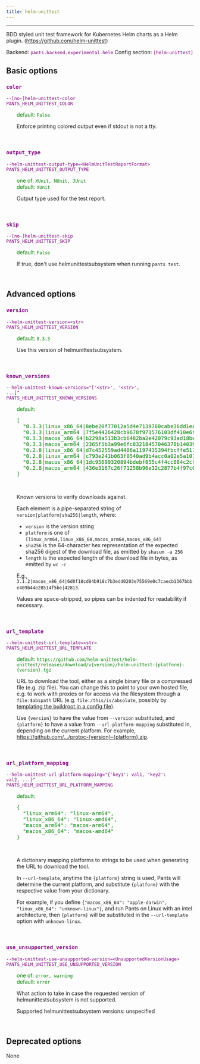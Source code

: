 ```yaml
---
title: helm-unittest
---
```


---

BDD styled unit test framework for Kubernetes Helm charts as a Helm plugin. (https://github.com/helm-unittest)

Backend: <span style="color: purple"><code>pants.backend.experimental.helm</code></span>
Config section: <span style="color: purple"><code>[helm-unittest]</code></span>

## Basic options

<div style="color: purple">

### `color`

  <code>--[no-]helm-unittest-color</code><br>
  <code>PANTS_HELM_UNITTEST_COLOR</code><br>
</div>
<div style="padding-left: 2em;">
<span style="color: green">default: <code>False</code></span>

<br>

Enforce printing colored output even if stdout is not a tty.

</div>
<br>

<div style="color: purple">

### `output_type`

  <code>--helm-unittest-output-type=&lt;HelmUnitTestReportFormat&gt;</code><br>
  <code>PANTS_HELM_UNITTEST_OUTPUT_TYPE</code><br>
</div>
<div style="padding-left: 2em;">
<span style="color: green">one of: <code>XUnit, NUnit, JUnit</code></span><br>
<span style="color: green">default: <code>XUnit</code></span>

<br>

Output type used for the test report.

</div>
<br>

<div style="color: purple">

### `skip`

  <code>--[no-]helm-unittest-skip</code><br>
  <code>PANTS_HELM_UNITTEST_SKIP</code><br>
</div>
<div style="padding-left: 2em;">
<span style="color: green">default: <code>False</code></span>

<br>

If true, don't use helmunittestsubsystem when running `pants test`.

</div>
<br>

## Advanced options

<div style="color: purple">

### `version`

  <code>--helm-unittest-version=&lt;str&gt;</code><br>
  <code>PANTS_HELM_UNITTEST_VERSION</code><br>
</div>
<div style="padding-left: 2em;">
<span style="color: green">default: <code>0.3.3</code></span>

<br>

Use this version of helmunittestsubsystem.

</div>
<br>

<div style="color: purple">

### `known_versions`

  <code>--helm-unittest-known-versions=&quot;['&lt;str&gt;', '&lt;str&gt;', ...]&quot;</code><br>
  <code>PANTS_HELM_UNITTEST_KNOWN_VERSIONS</code><br>
</div>
<div style="padding-left: 2em;">
<span style="color: green">default: <pre>[
  "0.3.3|linux&lowbar;x86&lowbar;64|8ebe20f77012a5d4e7139760cabe36dd1ea38e40b26f57de3f4165d96bd486ff|21685365",
  "0.3.3|linux&lowbar;arm64 |7f5e4426428cb9678f971576103df410e6fa38dd19b87fce4729f5217bd5c683|19944514",
  "0.3.3|macos&lowbar;x86&lowbar;64|b2298a513b3cb6482ba2e42079c93ad18be8a31a230bd4dffdeb01ec2881d0f5|21497144",
  "0.3.3|macos&lowbar;arm64 |2365f5b3a99e6fc83218457046378b14039a3992e9ae96a4192bc2e43a33c742|20479438",
  "0.2.8|linux&lowbar;x86&lowbar;64|d7c452559ad4406a1197435394fbcffe51198060de1aa9b4cb6feaf876776ba0|18299096",
  "0.2.8|linux&lowbar;arm64 |c793e241b063f0540ad9b4acc0a02e5a101bd9daea5bdf4d8562e9b2337fedb2|16943867",
  "0.2.8|macos&lowbar;x86&lowbar;64|1dc95699320894bdebf055c4f4cc084c2cfa0133d3cb7fd6a4c0adca94df5c96|18161928",
  "0.2.8|macos&lowbar;arm64 |436e3167c26f71258b96e32c2877b4f97c051064db941de097cf3db2fc861342|17621648"
]</pre></span>

<br>

Known versions to verify downloads against.

Each element is a pipe-separated string of `version|platform|sha256|length`, where:

- `version` is the version string
- `platform` is one of `[linux_arm64,linux_x86_64,macos_arm64,macos_x86_64]`
- `sha256` is the 64-character hex representation of the expected sha256
  digest of the download file, as emitted by `shasum -a 256`
- `length` is the expected length of the download file in bytes, as emitted by
  `wc -c`

E.g., `3.1.2|macos_x86_64|6d0f18cd84b918c7b3edd0203e75569e0c7caecb1367bbbe409b44e28514f5be|42813`.

Values are space-stripped, so pipes can be indented for readability if necessary.

</div>
<br>

<div style="color: purple">

### `url_template`

  <code>--helm-unittest-url-template=&lt;str&gt;</code><br>
  <code>PANTS_HELM_UNITTEST_URL_TEMPLATE</code><br>
</div>
<div style="padding-left: 2em;">
<span style="color: green">default: <code>https://github.com/helm-unittest/helm-unittest/releases/download/v{version}/helm-unittest-{platform}-{version}.tgz</code></span>

<br>

URL to download the tool, either as a single binary file or a compressed file (e.g. zip file). You can change this to point to your own hosted file, e.g. to work with proxies or for access via the filesystem through a `file:$abspath` URL (e.g. `file:/this/is/absolute`, possibly by [templating the buildroot in a config file](<[Options](doc:options#config-file-entries)>)).

Use `{version}` to have the value from `--version` substituted, and `{platform}` to have a value from `--url-platform-mapping` substituted in, depending on the current platform. For example, https://github.com/.../protoc-{version}-{platform}.zip.

</div>
<br>

<div style="color: purple">

### `url_platform_mapping`

  <code>--helm-unittest-url-platform-mapping=&quot;{'key1': val1, 'key2': val2, ...}&quot;</code><br>
  <code>PANTS_HELM_UNITTEST_URL_PLATFORM_MAPPING</code><br>
</div>
<div style="padding-left: 2em;">
<span style="color: green">default: <pre>{
  "linux&lowbar;arm64": "linux-arm64",
  "linux&lowbar;x86&lowbar;64": "linux-amd64",
  "macos&lowbar;arm64": "macos-arm64",
  "macos&lowbar;x86&lowbar;64": "macos-amd64"
}</pre></span>

<br>

A dictionary mapping platforms to strings to be used when generating the URL to download the tool.

In `--url-template`, anytime the `{platform}` string is used, Pants will determine the current platform, and substitute `{platform}` with the respective value from your dictionary.

For example, if you define `{"macos_x86_64": "apple-darwin", "linux_x86_64": "unknown-linux"}`, and run Pants on Linux with an intel architecture, then `{platform}` will be substituted in the `--url-template` option with `unknown-linux`.

</div>
<br>

<div style="color: purple">

### `use_unsupported_version`

  <code>--helm-unittest-use-unsupported-version=&lt;UnsupportedVersionUsage&gt;</code><br>
  <code>PANTS_HELM_UNITTEST_USE_UNSUPPORTED_VERSION</code><br>
</div>
<div style="padding-left: 2em;">
<span style="color: green">one of: <code>error, warning</code></span><br>
<span style="color: green">default: <code>error</code></span>

<br>

What action to take in case the requested version of helmunittestsubsystem is not supported.

Supported helmunittestsubsystem versions: unspecified

</div>
<br>

## Deprecated options

None
